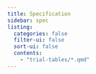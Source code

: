 ```yaml
---
title: Specification
sidebar: spec
listing: 
  categories: false
  filter-ui: false
  sort-ui: false
  contents:
    - "trial-tables/*.qmd"
---
```


